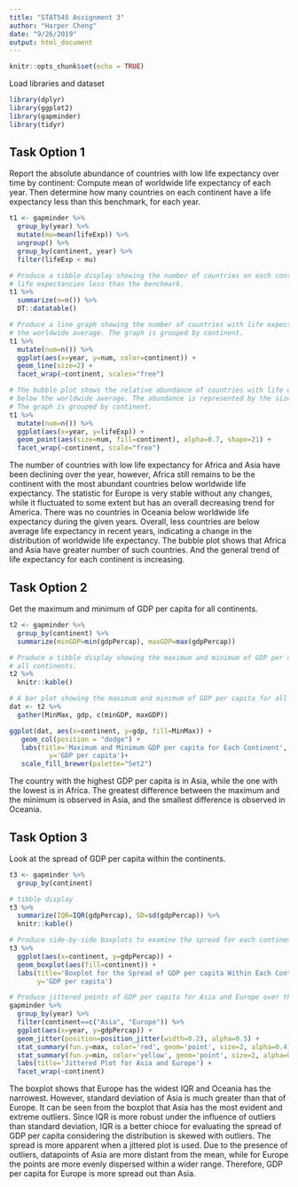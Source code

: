 ```yaml
---
title: "STAT545 Assignment 3"
author: "Harper Cheng"
date: "9/26/2019"
output: html_document
---
```


```r
knitr::opts_chunk$set(echo = TRUE)
```

Load libraries and dataset
```r
library(dplyr)
library(ggplot2)
library(gapminder)
library(tidyr)
```

## Task Option 1
Report the absolute abundance of countries with low life expectancy over time by continent: Compute mean of worldwide life expectancy of each year. Then determine how many countries on each continent have a life expectancy less than this benchmark, for each year.

```r
t1 <- gapminder %>%
  group_by(year) %>% 
  mutate(mu=mean(lifeExp)) %>% 
  ungroup() %>% 
  group_by(continent, year) %>% 
  filter(lifeExp < mu)  

# Produce a tibble display showing the number of countries on each continent having
# life expectancies less than the benchmark.
t1 %>%
  summarize(n=n()) %>% 
  DT::datatable()

# Produce a line graph showing the number of countries with life expectancies below 
# the worldwide average. The graph is grouped by continent. 
t1 %>% 
  mutate(num=n()) %>% 
  ggplot(aes(x=year, y=num, color=continent)) +
  geom_line(size=2) +
  facet_wrap(~continent, scales="free")

# The bubble plot shows the relative abundance of countries with life expectancies
# below the worldwide average. The abundance is represented by the size of the bubble.
# The graph is grouped by continent.
t1 %>% 
  mutate(num=n()) %>% 
  ggplot(aes(x=year, y=lifeExp)) +
  geom_point(aes(size=num, fill=continent), alpha=0.7, shape=21) +
  facet_wrap(~continent, scale="free")

```

The number of countries with low life expectancy for Africa and Asia have been declining over the year, however, Africa still remains to be the continent with the most abundant countries below worldwide life expectancy. The statistic for Europe is very stable without any changes, while it fluctuated to some extent but has an overall decreasing trend for America. There was no countries in Oceania below worldwide life expectancy during the given years. Overall, less countries are below average life expectancy in recent years, indicating a change in the distribution of worldwide life expectancy. The bubble plot shows that Africa and Asia have greater number of such countries. And the general trend of life expectancy for each continent is increasing. 


## Task Option 2
Get the maximum and minimum of GDP per capita for all continents.

```r
t2 <- gapminder %>%
  group_by(continent) %>% 
  summarize(minGDP=min(gdpPercap), maxGDP=max(gdpPercap))

# Produce a tibble display showing the maximum and minimum of GDP per capita for
# all continents.
t2 %>% 
  knitr::kable()

# A bar plot showing the maximum and minimum of GDP per capita for all continents.
dat <- t2 %>% 
  gather(MinMax, gdp, c(minGDP, maxGDP))

ggplot(dat, aes(x=continent, y=gdp, fill=MinMax)) +
   geom_col(position = "dodge") +
   labs(title='Maximum and Minimum GDP per capita for Each Continent',
          y='GDP per capita')+
   scale_fill_brewer(palette="Set2")

```
The country with the highest GDP per capita is in Asia, while the one with the lowest is in Africa. The greatest difference between the maximum and the minimum is observed in Asia, and the smallest difference is observed in Oceania.


## Task Option 3
Look at the spread of GDP per capita within the continents.

```r
t3 <- gapminder %>% 
  group_by(continent) 

# tibble display
t3 %>% 
  summarize(IQR=IQR(gdpPercap), SD=sd(gdpPercap)) %>% 
  knitr::kable()

# Produce side-by-side boxplots to examine the spread for each continent.
t3 %>%
  ggplot(aes(x=continent, y=gdpPercap)) +
  geom_boxplot(aes(fill=continent)) +
  labs(title='Boxplot for the Spread of GDP per capita Within Each Continent',
       y='GDP per capita')

# Produce jittered points of GDP per capita for Asia and Europe over the years.
gapminder %>% 
  group_by(year) %>% 
  filter(continent==c("Asia", "Europe")) %>% 
  ggplot(aes(x=year, y=gdpPercap)) +
  geom_jitter(position=position_jitter(width=0.2), alpha=0.5) + 
  stat_summary(fun.y=max, color='red', geom='point', size=2, alpha=0.4) +
  stat_summary(fun.y=min, color='yellow', geom='point', size=2, alpha=0.4) +
  labs(title='Jittered Plot for Asia and Europe') +
  facet_wrap(~continent)

```

The boxplot shows that Europe has the widest IQR and Oceania has the narrowest. However, standard deviation of Asia is much greater than that of Europe. It can be seen from the boxplot that Asia has the most evident and extreme outliers. Since IQR is more robust under the influence of outliers than standard deviation, IQR is a better chioce for evaluating the spread of GDP per capita considering the distribution is skewed with outliers. The spread is more apparent when a jittered plot is used. Due to the presence of outliers, datapoints of Asia are more distant from the mean, while for Europe the points are more evenly dispersed within a wider range. Therefore, GDP per capita for Europe is more spread out than Asia.

